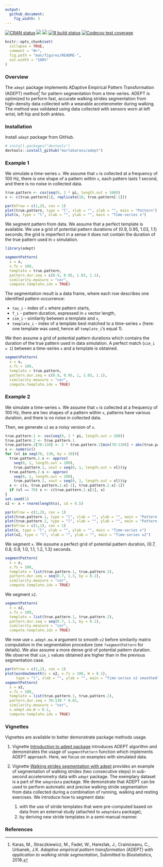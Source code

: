 ```yaml
---
output:
  github_document:
    fig_width: 3
---
```


<!-- [![Coverage status](https://codecov.io/gh/martakarass/adept/branch/master/graph/badge.svg)](https://codecov.io/github/martakarass/adept?branch=master) -->
[![CRAN status](https://www.r-pkg.org/badges/version/adept)](https://CRAN.R-project.org/package=adept)
[![](https://cranlogs.r-pkg.org/badges/grand-total/adept)](https://cran.r-project.org/package=adept)
[![](https://cranlogs.r-pkg.org/badges/last-month/adept)](https://cran.r-project.org/package=adept)
[![R build status](https://github.com/martakarass/adept/workflows/R-CMD-check/badge.svg)](https://github.com/martakarass/adept/actions)
[![Codecov test coverage](https://codecov.io/gh/martakarass/adept/branch/master/graph/badge.svg)](https://codecov.io/gh/martakarass/adept?branch=master)
  
```r
knitr::opts_chunk$set(
  collapse = TRUE,
  comment = "#>",
  fig.path = "man/figures/README-",
  out.width = "100%"
)
```

### Overview

The `adept` package implements ADaptive Empirical Pattern Transformation (ADEPT) method^[Karas, M., Straczkiewicz, M., Fadel, W., Harezlak, J., Crainiceanu, C., Urbanek, J.K. *Adaptive empirical pattern transformation (ADEPT) with application to walking stride segmentation*, Submitted to *Biostatistics*, 2018.] for pattern segmentation from a time-series. ADEPT is optimized to perform fast, accurate walking strides segmentation from high-density data collected with a wearable accelerometer during walking. The method was validated using data collected with sensors worn at left wrist, left hip and both ankles. 

### Installation

Install `adept` package from GitHub. 

```r
# install.packages("devtools")
devtools::install_github("martakarass/adept")
```

### Example 1

We simulate a time-series `x`. We assume that `x` is collected at a frequency of 100 Hz, there is one shape of a pattern within `x`, each pattern lasts 1 second, and there is no noise in collected data. 

```r
true.pattern <- cos(seq(0, 2 * pi, length.out = 100))
x <- c(true.pattern[1], replicate(10, true.pattern[-1]))

par(mfrow = c(1,2), cex = 1)
plot(true.pattern, type = "l", xlab = "", ylab = "", main = "Pattern")
plot(x, type = "l", xlab = "", ylab = "", main = "Time-series x")
```

We segment pattern from data. We assume that a perfect template is available. We use a grid of potential pattern durations of {0.9, 0.95, 1.03, 1.1} seconds; the grid is imperfect in a sense it does not contain the duration of the true pattern used in `x` simulation. 

```r
library(adept)

segmentPattern(
  x = x,
  x.fs = 100,
  template = true.pattern,
  pattern.dur.seq = c(0.9, 0.95, 1.03, 1.1),
  similarity.measure = "cor",
  compute.template.idx = TRUE)
```

The segmentation result is a data frame, where each row describes one identified pattern occurrence:

* `tau_i` - index of `x` where pattern starts,
* `T_i` - pattern duration, expressed in `x` vector length,
* `sim_i` - similarity between a template and `x`,
* `template_i` - index of a template best matched to a time-series `x` (here: one template was used, hence all `template_i`'s equal 1).

We then assume a grid of potential pattern durations which contains the duration of the true pattern used in data simulation. A perfect match (`sim_i = 1`) between a time-series `x` and a template is obtained. 

```r
segmentPattern(
  x = x,
  x.fs = 100,
  template = true.pattern,
  pattern.dur.seq = c(0.9, 0.95, 1, 1.03, 1.1),
  similarity.measure = "cor",
  compute.template.idx = TRUE)
```

### Example 2

We simulate a time-series `x`. We assume that `x` is collected at a frequency of 100 Hz, there are two shapes of a pattern within `x`, patterns have various duration, and there is no noise in collected data. 

Then, we generate `x2` as a noisy version of `x`. 

```r
true.pattern.1 <- cos(seq(0, 2 * pi, length.out = 200))
true.pattern.2 <- true.pattern.1
true.pattern.2[70:130] <- 2 * true.pattern.2[min(70:130)] + abs(true.pattern.2[70:130])
x <- numeric()
for (vl in seq(70, 130, by = 10)){
  true.pattern.1.s <- approx(
    seq(0, 1, length.out = 200), 
    true.pattern.1, xout = seq(0, 1, length.out = vl))$y
  true.pattern.2.s <- approx(
    seq(0, 1, length.out = 200), 
    true.pattern.2, xout = seq(0, 1, length.out = vl))$y
  x <- c(x, true.pattern.1.s[-1], true.pattern.2.s[-1])
  if (vl == 70) x <- c(true.pattern.1.s[1], x)
}
set.seed(1)
x2 <- x + rnorm(length(x), sd = 0.5)

par(mfrow = c(1,2), cex = 1)
plot(true.pattern.1, type = "l", xlab = "", ylab = "", main = "Pattern 1")
plot(true.pattern.2, type = "l", xlab = "", ylab = "", main = "Pattern 2")
par(mfrow = c(1,1), cex = 1)
plot(x, type = "l", xlab = "", ylab = "", main = "Time-series x")
plot(x2, type = "l", xlab = "", ylab = "", main = "Time-series x2")
```

We segment `x`. We assume a perfect grid of potential pattern duration, {0.7, 0.8, 0.9, 1.0, 1.1, 1.2, 1.3} seconds. 
```r
segmentPattern(
  x = x,
  x.fs = 100,
  template = list(true.pattern.1, true.pattern.2),
  pattern.dur.seq = seq(0.7, 1.3, by = 0.1),
  similarity.measure = "cor",
  compute.template.idx = TRUE)
```

We segment `x2`.  

```r
segmentPattern(
  x = x2,
  x.fs = 100,
  template = list(true.pattern.1, true.pattern.2),
  pattern.dur.seq = seq(0.7, 1.3, by = 0.1),
  similarity.measure = "cor",
  compute.template.idx = TRUE)
```

We now use `x.adept.ma.W` argument to smooth `x2` before similarity matrix computation in the segmentation procedure (see `?segmentPattern` for details). We also assume a more dense grid of potential pattern duration. We observe that `sim_i` values obtained are higher than in the previous segmentation case. 

```r
par(mfrow = c(1,1), cex = 1)
plot(windowSmooth(x = x2, x.fs = 100, W = 0.1), 
     type = "l", xlab = "", ylab = "", main = "Time-series x2 smoothed")
segmentPattern(
  x = x2,
  x.fs = 100,
  template = list(true.pattern.1, true.pattern.2),
  pattern.dur.seq = 70:130 * 0.01,
  similarity.measure = "cor",
  x.adept.ma.W = 0.1,
  compute.template.idx = TRUE)
```


### Vignettes 

Vignettes are available to better demonstrate package methods usage. 

1. Vignette [Introduction to adept package](https://martakarass.github.io/adept/articles/adept-intro.html) introduces ADEPT algorithm and demonstrates the usage of `segmentPattern` function which implements ADEPT approach. Here, we focus on examples with simulated data.

2. Vignette [Walking strides segmentation with adept](https://martakarass.github.io/adept/articles/adept-strides-segmentation.html) provides an example of segmentation of walking strides (two consecutive steps) in sub-second accelerometry data with `adept` package. The exemplary dataset is a part of the `adeptdata` package. We demonstrate that ADEPT can be used to perform automatic and precise walking stride segmentation from data collected during a combination of running, walking and resting exercises. We introduce how to segment data: 

    1. with the use of stride templates that were pre-computed based on data from an external study (attached to `adeptdata` package), 
    2. by deriving new stride templates in a semi-manual manner. 
    
### References

